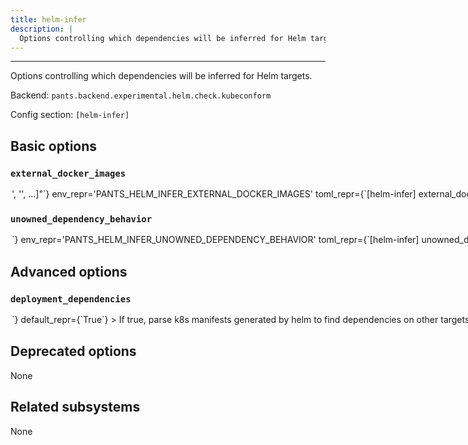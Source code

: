 ```yaml
---
title: helm-infer
description: |
  Options controlling which dependencies will be inferred for Helm targets.
---
```



---

Options controlling which dependencies will be inferred for Helm targets.

Backend: <span className="color--primary">`pants.backend.experimental.helm.check.kubeconform`</span>

Config section: <span className="color--primary">`[helm-infer]`</span>

<span className={styles.options}>

## Basic options

### `external_docker_images`

<Option
  cli_repr={`--helm-infer-external-docker-images="['<str>', '<str>', ...]"`}
  env_repr='PANTS_HELM_INFER_EXTERNAL_DOCKER_IMAGES'
  toml_repr={`[helm-infer]
external_docker_images = [
    '<str>',
    '<str>',
    ...,
]`}
  default_repr={`[]`}
>

Docker image names that are not provided by targets in this repository and should be ignored for calculating dependencies.

For example, adding `python` to this setting will cause Pants to not try to find the target `python:3.10` in the following `helm_deployment`:

`&#x60;` helm_deployment(
name=&#x22;my-deployment&#x22;,
chart=&#x22;:mychart&#x22;,
values=&#123;&#x22;container.image_ref&#x22;: &#x22;python:3.10&#x22;&#125;,
) `&#x60;`

Use Python fnmatch glob syntax (ex: &#x27;docker.io/\*&#x27;) to disable this check for certain images or patterns. This will limit Pants&#x27;s ability to warn on unknown docker images.

</Option>

### `unowned_dependency_behavior`

<Option
  cli_repr={`--helm-infer-unowned-dependency-behavior=<UnownedHelmDependencyUsage>`}
  env_repr='PANTS_HELM_INFER_UNOWNED_DEPENDENCY_BEHAVIOR'
  toml_repr={`[helm-infer]
unowned_dependency_behavior = <UnownedHelmDependencyUsage>`}
  one_of='error, warning, ignore'
  default_repr={`error`}
>

How to handle inferred dependencies that don&#x27;t have an inferable owner.

Usually when an import cannot be inferred, it represents an issue like Pants not being properly configured, e.g. targets not set up. Often, missing dependencies will result in confusing runtime errors where Docker images haven&#x27;t been published, so this option can be helpful to error more eagerly.

</Option>

## Advanced options

### `deployment_dependencies`

<Option
  cli_repr={`--[no-]helm-infer-deployment-dependencies`}
  env_repr='PANTS_HELM_INFER_DEPLOYMENT_DEPENDENCIES'
  toml_repr={`[helm-infer]
deployment_dependencies = <bool>`}
  default_repr={`True`}
>

If true, parse k8s manifests generated by helm to find dependencies on other targets like docker images.

</Option>

## Deprecated options

None

## Related subsystems

None

</span>
